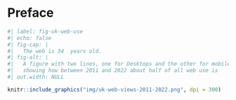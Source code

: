 # Preface {.unnumbered}

```r
#| label: fig-uk-web-use
#| echo: false
#| fig-cap: |
#|   The web is 34  years old.
#| fig-alt: |
#|   A figure with two lines, one for Desktops and the other for mobile devices 
#|   showing how between 2011 and 2022 about half of all web use is  
#| out.width: NULL

knitr::include_graphics("img/uk-web-views-2011-2022.png", dpi = 300)
```

<!-- ## The WWW is 34 years old, how are people viewing? -->

<!-- ## What's the first thing we do on landing on a web page? -->

<!-- Check we are where we want to be! If not, we move on. -->

<!-- What does that imply about page design? -->

<!-- ## What is the difference between the web and other formats? -->

<!-- -   We scan in an F-pattern. -->

<!-- -   Long form (\>1,000 words) we read in chunks, look for summaries, highlights or key-points. -->

<!-- ## Why would we use visuals? -->

<!-- -   To impart information that cannot be easily expressed in words e.g. trends. -->

<!-- -   To create ambience. -->

<!-- ## Why would we not use visuals? -->

<!-- -   They make scanning more difficult, especially on mobile devices. -->

<!-- ## How do we improve sentences? -->

<!-- Bennett Rules: -->
<!-- https://www.earlymoderntexts.com/assets/jfb/bengor.pdf -->
<!-- 1.  Verbs are better than nouns -->
<!-- 2.  Adverbs are better than adjectives -->
<!-- 3.  Favour the Anglo-Saxon -->
<!-- 4.  Banish 'very' and its ilk -->
<!-- 5.  Abstract nouns should be fought like the devil -->
<!-- 6.  Avoid undue repetition -->
<!-- 7.  Be careful with commas. -->
<!-- 8.  Attend to the sound -->
